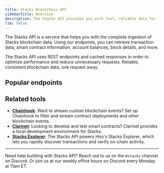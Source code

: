 ```yaml
---
title: Stacks Blockchain API
sidebarTitle: Overview
description: The Stacks API provides you with fast, reliable data for the Stacks blockchain via an easy-to-use REST interface.
llm: false
---
```


The Stacks API is a service that helps you with the complete ingestion of Stacks blockchain data. Using our endpoints, you can retrieve transaction data, smart contract information, account balances, block details, and more.

The Stacks API uses REST endpoints and cached responses in order to optimize performance and reduce unnecessary requests. Reliable, consistent blockchain data, one request away.

## Popular endpoints

<Cards>
  <Card
    href="/stacks/api/accounts"
    title="Fetch Account Data"
    description="Retrieves account balances and transaction history."
  />
  <Card
    href="/stacks/api/transactions"
    title="Track Transactions"
    description="Retrieves transaction details and status."
  />
  <Card
    href="/stacks/api/smart-contracts"
    title="Query Smart Contracts"
    description="Retrieves smart contract data and function calls."
  />
</Cards>

## Related tools

- **[Chainhook](/stacks/chainhook)**: Want to stream custom blockchain events? Set up Chainhook to filter and stream contract deployments and other blockchain events.
- **[Clarinet](/stacks/clarinet)**: Looking to develop and test smart contracts? Clarinet provides a local development environment for Stacks.
- **[Stacks Explorer](https://explorer.hiro.so/)**: The Stacks API powers Hiro's Stacks Explorer, which lets you rapidly discover transactions and verify on-chain activity.

---

Need help building with Stacks API? Reach out to us on the `#stacks` channel on Discord. Or join us at our weekly office hours on Discord every Monday at 11am ET.
